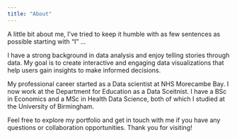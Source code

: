 ```yaml
---
title: "About"
---
```


A little bit about me, I've tried to keep it humble with as few sentences as possible starting with "I" ...

I have a strong background in data analysis and enjoy telling stories through data. My goal is to create interactive and engaging data visualizations that help users gain insights to make informed decisions.

My professional career started as a Data scientist at NHS Morecambe Bay. I now work at the Department for Education as a Data Sceitnist. I have a BSc in Economics and a MSc in Health Data Science, both of which I studied at the University of Birmingham.

Feel free to explore my portfolio and get in touch with me if you have any questions or collaboration opportunities. Thank you for visiting!
